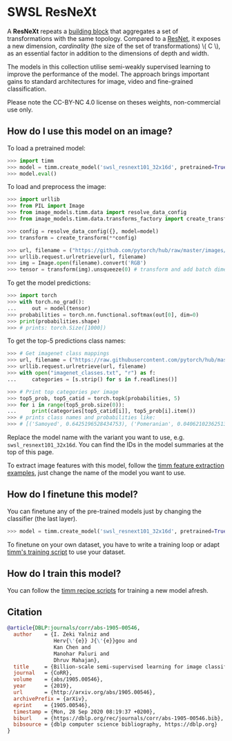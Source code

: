# SWSL ResNeXt

A **ResNeXt** repeats a [building block](https://paperswithcode.com/method/resnext-block) that aggregates a set of transformations with the same topology. Compared to a [ResNet](https://paperswithcode.com/method/resnet), it exposes a new dimension,  *cardinality* (the size of the set of transformations) \\( C \\), as an essential factor in addition to the dimensions of depth and width.

The models in this collection utilise semi-weakly supervised learning to improve the performance of the model. The approach brings important gains to standard architectures for image, video and fine-grained classification.

Please note the CC-BY-NC 4.0 license on theses weights, non-commercial use only.

## How do I use this model on an image?

To load a pretrained model:

```py
>>> import timm
>>> model = timm.create_model('swsl_resnext101_32x16d', pretrained=True)
>>> model.eval()
```

To load and preprocess the image:

```py
>>> import urllib
>>> from PIL import Image
>>> from image_models.timm.data import resolve_data_config
>>> from image_models.timm.data.transforms_factory import create_transform

>>> config = resolve_data_config({}, model=model)
>>> transform = create_transform(**config)

>>> url, filename = ("https://github.com/pytorch/hub/raw/master/images/dog.jpg", "dog.jpg")
>>> urllib.request.urlretrieve(url, filename)
>>> img = Image.open(filename).convert('RGB')
>>> tensor = transform(img).unsqueeze(0) # transform and add batch dimension
```

To get the model predictions:

```py
>>> import torch
>>> with torch.no_grad():
...     out = model(tensor)
>>> probabilities = torch.nn.functional.softmax(out[0], dim=0)
>>> print(probabilities.shape)
>>> # prints: torch.Size([1000])
```

To get the top-5 predictions class names:

```py
>>> # Get imagenet class mappings
>>> url, filename = ("https://raw.githubusercontent.com/pytorch/hub/master/imagenet_classes.txt", "imagenet_classes.txt")
>>> urllib.request.urlretrieve(url, filename)
>>> with open("imagenet_classes.txt", "r") as f:
...     categories = [s.strip() for s in f.readlines()]

>>> # Print top categories per image
>>> top5_prob, top5_catid = torch.topk(probabilities, 5)
>>> for i in range(top5_prob.size(0)):
...     print(categories[top5_catid[i]], top5_prob[i].item())
>>> # prints class names and probabilities like:
>>> # [('Samoyed', 0.6425196528434753), ('Pomeranian', 0.04062102362513542), ('keeshond', 0.03186424449086189), ('white wolf', 0.01739676296710968), ('Eskimo dog', 0.011717947199940681)]
```

Replace the model name with the variant you want to use, e.g. `swsl_resnext101_32x16d`. You can find the IDs in the model summaries at the top of this page.

To extract image features with this model, follow the [timm feature extraction examples](../feature_extraction), just change the name of the model you want to use.

## How do I finetune this model?

You can finetune any of the pre-trained models just by changing the classifier (the last layer).

```py
>>> model = timm.create_model('swsl_resnext101_32x16d', pretrained=True, num_classes=NUM_FINETUNE_CLASSES)
```
To finetune on your own dataset, you have to write a training loop or adapt [timm's training
script](https://github.com/rwightman/pytorch-image-models/blob/master/train.py) to use your dataset.

## How do I train this model?

You can follow the [timm recipe scripts](../scripts) for training a new model afresh.

## Citation

```BibTeX
@article{DBLP:journals/corr/abs-1905-00546,
  author    = {I. Zeki Yalniz and
               Herv{\'{e}} J{\'{e}}gou and
               Kan Chen and
               Manohar Paluri and
               Dhruv Mahajan},
  title     = {Billion-scale semi-supervised learning for image classification},
  journal   = {CoRR},
  volume    = {abs/1905.00546},
  year      = {2019},
  url       = {http://arxiv.org/abs/1905.00546},
  archivePrefix = {arXiv},
  eprint    = {1905.00546},
  timestamp = {Mon, 28 Sep 2020 08:19:37 +0200},
  biburl    = {https://dblp.org/rec/journals/corr/abs-1905-00546.bib},
  bibsource = {dblp computer science bibliography, https://dblp.org}
}
```

<!--
Type: model-index
Collections:
- Name: SWSL ResNext
  Paper:
    Title: Billion-scale semi-supervised learning for image classification
    URL: https://paperswithcode.com/paper/billion-scale-semi-supervised-learning-for
Models:
- Name: swsl_resnext101_32x16d
  In Collection: SWSL ResNext
  Metadata:
    FLOPs: 46623691776
    Parameters: 194030000
    File Size: 777518664
    Architecture:
    - 1x1 Convolution
    - Batch Normalization
    - Convolution
    - Global Average Pooling
    - Grouped Convolution
    - Max Pooling
    - ReLU
    - ResNeXt Block
    - Residual Connection
    - Softmax
    Tasks:
    - Image Classification
    Training Techniques:
    - SGD with Momentum
    - Weight Decay
    Training Data:
    - IG-1B-Targeted
    - ImageNet
    Training Resources: 64x GPUs
    ID: swsl_resnext101_32x16d
    LR: 0.0015
    Epochs: 30
    Layers: 101
    Crop Pct: '0.875'
    Batch Size: 1536
    Image Size: '224'
    Weight Decay: 0.0001
    Interpolation: bilinear
  Code: https://github.com/rwightman/pytorch-image-models/blob/9a25fdf3ad0414b4d66da443fe60ae0aa14edc84/timm/models/resnet.py#L1009
  Weights: https://dl.fbaipublicfiles.com/semiweaksupervision/model_files/semi_weakly_supervised_resnext101_32x16-f3559a9c.pth
  Results:
  - Task: Image Classification
    Dataset: ImageNet
    Metrics:
      Top 1 Accuracy: 83.34%
      Top 5 Accuracy: 96.84%
- Name: swsl_resnext101_32x4d
  In Collection: SWSL ResNext
  Metadata:
    FLOPs: 10298145792
    Parameters: 44180000
    File Size: 177341913
    Architecture:
    - 1x1 Convolution
    - Batch Normalization
    - Convolution
    - Global Average Pooling
    - Grouped Convolution
    - Max Pooling
    - ReLU
    - ResNeXt Block
    - Residual Connection
    - Softmax
    Tasks:
    - Image Classification
    Training Techniques:
    - SGD with Momentum
    - Weight Decay
    Training Data:
    - IG-1B-Targeted
    - ImageNet
    Training Resources: 64x GPUs
    ID: swsl_resnext101_32x4d
    LR: 0.0015
    Epochs: 30
    Layers: 101
    Crop Pct: '0.875'
    Batch Size: 1536
    Image Size: '224'
    Weight Decay: 0.0001
    Interpolation: bilinear
  Code: https://github.com/rwightman/pytorch-image-models/blob/9a25fdf3ad0414b4d66da443fe60ae0aa14edc84/timm/models/resnet.py#L987
  Weights: https://dl.fbaipublicfiles.com/semiweaksupervision/model_files/semi_weakly_supervised_resnext101_32x4-3f87e46b.pth
  Results:
  - Task: Image Classification
    Dataset: ImageNet
    Metrics:
      Top 1 Accuracy: 83.22%
      Top 5 Accuracy: 96.77%
- Name: swsl_resnext101_32x8d
  In Collection: SWSL ResNext
  Metadata:
    FLOPs: 21180417024
    Parameters: 88790000
    File Size: 356056638
    Architecture:
    - 1x1 Convolution
    - Batch Normalization
    - Convolution
    - Global Average Pooling
    - Grouped Convolution
    - Max Pooling
    - ReLU
    - ResNeXt Block
    - Residual Connection
    - Softmax
    Tasks:
    - Image Classification
    Training Techniques:
    - SGD with Momentum
    - Weight Decay
    Training Data:
    - IG-1B-Targeted
    - ImageNet
    Training Resources: 64x GPUs
    ID: swsl_resnext101_32x8d
    LR: 0.0015
    Epochs: 30
    Layers: 101
    Crop Pct: '0.875'
    Batch Size: 1536
    Image Size: '224'
    Weight Decay: 0.0001
    Interpolation: bilinear
  Code: https://github.com/rwightman/pytorch-image-models/blob/9a25fdf3ad0414b4d66da443fe60ae0aa14edc84/timm/models/resnet.py#L998
  Weights: https://dl.fbaipublicfiles.com/semiweaksupervision/model_files/semi_weakly_supervised_resnext101_32x8-b4712904.pth
  Results:
  - Task: Image Classification
    Dataset: ImageNet
    Metrics:
      Top 1 Accuracy: 84.27%
      Top 5 Accuracy: 97.17%
- Name: swsl_resnext50_32x4d
  In Collection: SWSL ResNext
  Metadata:
    FLOPs: 5472648192
    Parameters: 25030000
    File Size: 100428550
    Architecture:
    - 1x1 Convolution
    - Batch Normalization
    - Convolution
    - Global Average Pooling
    - Grouped Convolution
    - Max Pooling
    - ReLU
    - ResNeXt Block
    - Residual Connection
    - Softmax
    Tasks:
    - Image Classification
    Training Techniques:
    - SGD with Momentum
    - Weight Decay
    Training Data:
    - IG-1B-Targeted
    - ImageNet
    Training Resources: 64x GPUs
    ID: swsl_resnext50_32x4d
    LR: 0.0015
    Epochs: 30
    Layers: 50
    Crop Pct: '0.875'
    Batch Size: 1536
    Image Size: '224'
    Weight Decay: 0.0001
    Interpolation: bilinear
  Code: https://github.com/rwightman/pytorch-image-models/blob/9a25fdf3ad0414b4d66da443fe60ae0aa14edc84/timm/models/resnet.py#L976
  Weights: https://dl.fbaipublicfiles.com/semiweaksupervision/model_files/semi_weakly_supervised_resnext50_32x4-72679e44.pth
  Results:
  - Task: Image Classification
    Dataset: ImageNet
    Metrics:
      Top 1 Accuracy: 82.17%
      Top 5 Accuracy: 96.23%
-->
